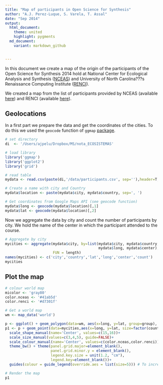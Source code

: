 ```yaml
---
title: "Map of participants in Open Science for Synthesis"
author: "A.J. Perez-Luque, S. Varela, T. Assal"
date: "Sep 2014"
output:
  html_document:
    theme: united
    highlight: pygments
  md_document:
    variant: markdown_github  

  
---
```


In this document we create a map of the origin of the participants of the Open Science for Synthesis 2014 hold at National Center for Ecological Analysis and Synthesis ([NCEAS](https://www.nceas.ucsb.edu/)) and University of North Carolina???s Renaissance Computing Institute ([RENCI](http://www.renci.org/)). 

We created a map from the list of participants provided by NCEAS (available [here](https://www.nceas.ucsb.edu/news/open-science-synthesis-announcing-2014-program-participants)) and RENCI (available [here](http://renci.org/news/participants-from-around-the-world-to-participate-in-bicoastal-open-science-for-synthesis-course/)). 

## Geolocations
In a first part we prepare the data and get the coordinates of the cities. To do this we used the `geocode` function of `ggmap` [package](http://cran.r-project.org/web/packages/ggmap/index.html).  

```r
# set directory 
di  <- '/Users/ajpelu/Dropbox/MS/nota_ECOSISTEMAS'

# load library
library('ggmap')
library('ggplot2')
library('grid')

# read table 
mydata <- read.csv(paste(di,'/data/participants.csv', sep=''),header=T, sep=';')
```

```r
# Create a name with city and Country 
mydata$location <- paste(mydata$city, mydata$country, sep=', ')

# Get coordinates from Google Maps API (see geocode function)
mydata$long <- geocode(mydata$location)[,1]
mydata$lat <- geocode(mydata$location)[,2]
```

Now we aggregate the data by city and count the number of participants by city. We hold the name of the center in which the participant attended to the course. 
```r
# Aggregate by city
mycities <- aggregate(mydata$city, by=list(mydata$city, mydata$country, mydata$lat, 
                                           mydata$long, mydata$center),
                      FUN = length)
names(mycities) <- c('city','country','lat','long','center','count')
mycities
```

## Plot the map 
```r
# colour world map 
micolor <- 'gray80'
color.nceas <- '#41ab5d'
color.renci <- '#d7301f'

# Get a world map
wm <- map_data('world')

p <- ggplot() + geom_polygon(data=wm, aes(x=long, y=lat, group=group), fill=micolor)
p1 <- p + geom_point(data=mycities,aes(x=long, y=lat, size=factor(count), shape=center, color=center)) + 
  scale_shape_manual(name='Center', values=c(15,16))+ 
  scale_size_manual(values=c(3,4,5), guide=FALSE)+ 
  scale_colour_manual(name='Center', values=c(color.nceas,color.renci))+
  theme_bw() + theme(panel.grid.major=element_blank(), 
                     panel.grid.minor.y = element_blank(),
                     legend.key.size = unit(1.2, "cm"),
                     legend.key=element_blank())+
  guides(colour = guide_legend(override.aes = list(size=5))) # To increase the size of points in legend

# Render the map
p1
```

